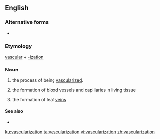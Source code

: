 ==English==

===Alternative forms===
* {{l|en|vascularisation}}

===Etymology===
[[vascular]] + [[-ization]]

===Noun===
{{en-noun}}

# the process of being [[vascularize]]d.
# {{label|en|medicine}} the formation of blood vessels and capillaries in living tissue
# {{label|en|botany}} the formation of leaf [[vein]]s

====See also====
* {{l|en|vasculature}}

[[ku:vascularization]]
[[ta:vascularization]]
[[vi:vascularization]]
[[zh:vascularization]]